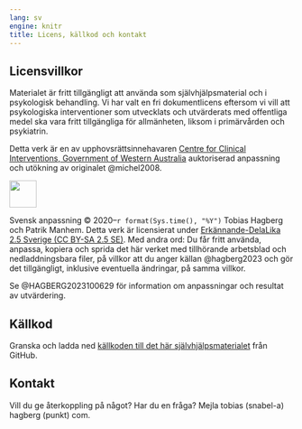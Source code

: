 ```yaml
---
lang: sv
engine: knitr
title: Licens, källkod och kontakt
---
```


## Licensvillkor {#sec-licens}

Materialet är fritt tillgängligt att använda som självhjälpsmaterial och i psykologisk behandling. Vi har valt en fri dokumentlicens eftersom vi vill att psykologiska interventioner som utvecklats och utvärderats med offentliga medel ska vara fritt tillgängliga för allmänheten, liksom i primärvården och psykiatrin.

Detta verk är en av upphovsrättsinnehavaren [Centre for Clinical Interventions, Government of Western Australia](https://www.cci.health.wa.gov.au/) auktoriserad anpassning och utökning av originalet @michel2008. 

\xqr{Workbook -- Assert Yourself!}{https://www.cci.health.wa.gov.au/Resources/Looking-After-Yourself/Assertiveness}

![](sites/respekt/media/image/CC_BY-SA_icon.svg){style="height:3rem;"}

Svensk anpassning &copy; 2020--`r format(Sys.time(), "%Y")` Tobias Hagberg och Patrik Manhem. Detta verk är licensierat under [Erkännande-DelaLika 2.5 Sverige (CC BY-SA 2.5
SE)](<https://creativecommons.org/licenses/by-sa/2.5/se/>). Med andra ord: Du får fritt använda, anpassa, kopiera och sprida det här verket med tillhörande arbetsblad och nedladdningsbara filer, på villkor att du anger källan @hagberg2023 och gör det tillgängligt, inklusive eventuella ändringar, på samma villkor. 

Se @HAGBERG2023100629 för information om anpassningar och resultat av utvärdering.

## Källkod

Granska och ladda ned [källkoden till det här självhjälpsmaterialet](https://github.com/hmep/r2book) från GitHub.

## Kontakt

Vill du ge återkoppling på något? Har du en fråga? Mejla tobias (snabel-a) hagberg (punkt) com.
